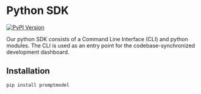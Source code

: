 # Python SDK

<a href="https://pypi.org/project/promptmodel" target="_blank">
  <img src="https://img.shields.io/pypi/v/promptmodel.svg" alt="PyPI Version" />
</a>

Our python SDK consists of a Command Line Interface (CLI) and python modules. The
CLI is used as an entry point for the codebase-synchronized development dashboard.

## Installation

```bash
pip install promptmodel
```
